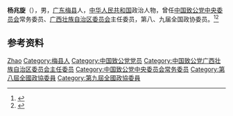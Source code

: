 '''杨兆旋'''（{{bd|？|}}），男，[[广东|广东]][[梅县|梅县]]人，[[中华人民共和国|中华人民共和国]]政治人物，曾任[[中国致公党中央委员会|中国致公党中央委员会]]常务委员、[[中国致公党广西壮族自治区委员会|广西壮族自治区委员会]]主任委员，第八、九届全国政协委员。<ref>{{Cite book|title=历届全国政协委员人名辞典|author=|publisher=中国国际广播出版社|year=1996|isbn=9787507813746|location=北京|pages=286}}</ref><ref>{{Cite book|title=中华人民共和国职官志|author=何虎生, 李耀东, 向常福主编|publisher=中国社会出版社|year=2003|isbn=9787800883934|location=北京|pages=}}</ref>

== 参考资料 ==
{{reflist}}

{{中国人物小作品}}
{{Navboxes 
| title  = 杨兆旋在[[中国致公党|中国致公党]]的职务
| list1  =
{{中国致公党第十届中央委员会}}
{{中国致公党第十一届中央委员会}}
}}

{{Authority control}}
{{DEFAULTSORT:Yang杨}}
[[Category:杨姓|Zhao]]
[[Category:梅县人|Category:梅县人]]
[[Category:中国致公党党员|Category:中国致公党党员]]
[[Category:中国致公党广西壮族自治区委员会主任委员|Category:中国致公党广西壮族自治区委员会主任委员]]
[[Category:中国致公党中央委员会常务委员|Category:中国致公党中央委员会常务委员]]
[[Category:第八屆全國政協委員|Category:第八屆全國政協委員]]
[[Category:第九屆全國政協委員|Category:第九屆全國政協委員]]